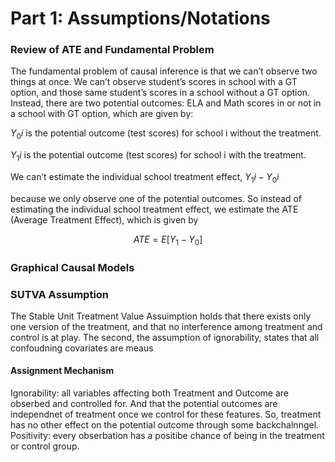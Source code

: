 # Part 1: Assumptions/Notations


### Review of ATE and Fundamental Problem

The fundamental problem of causal inference is that we can't observe two things at once. We can't observe student's scores in school with a GT option, and those same student's scores in a school without a GT option. Instead, there are two potential outcomes: ELA and Math scores in or not in a school with GT option, which are given by:

$Y_0i$ is the potential outcome (test scores) for school i without the treatment.

$Y_1i$ is the potential outcome (test scores) for school i with the treatment.

We can't estimate the individual school treatment effect,
$Y_1i - Y_0i$

because we only observe one of the potential outcomes. So instead of estimating the individual school treatment effect, we estimate the ATE (Average Treatment Effect), which is given by

$$ATE = E[Y_1-Y_0]$$

### Graphical Causal Models

### SUTVA Assumption

The Stable Unit Treatment Value Assuimption holds that there exists only one version of the treatment, and that no interference among treatment and control is at play. The second, the assumption of ignorability, states that all confoudning covariates are meaus

#### Assignment Mechanism

Ignorability:  all variables affecting both Treatment and Outcome are obserbed and controlled for. And that the potential outcomes are independnet of treatment once we control for these features. So, treatment has no other effect on the potential outcome through some backchalnngel.
Positivity: every obserbation has a positibe chance of being in the treatment or control group. 

